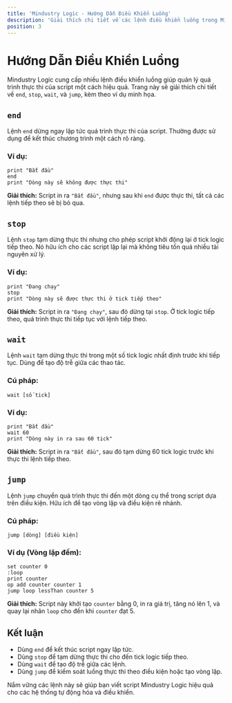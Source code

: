 ```yaml
---
title: 'Mindustry Logic - Hướng Dẫn Điều Khiển Luồng'
description: 'Giải thích chi tiết về các lệnh điều khiển luồng trong Mindustry Logic: end, stop, wait, và jump.'
position: 3
---
```


# Hướng Dẫn Điều Khiển Luồng

Mindustry Logic cung cấp nhiều lệnh điều khiển luồng giúp quản lý quá trình thực thi của script một cách hiệu quả. Trang này sẽ giải thích chi tiết về `end`, `stop`, `wait`, và `jump`, kèm theo ví dụ minh họa.

## `end`

Lệnh `end` dừng ngay lập tức quá trình thực thi của script. Thường được sử dụng để kết thúc chương trình một cách rõ ràng.

### Ví dụ:

```plaintext
print "Bắt đầu"
end
print "Dòng này sẽ không được thực thi"
```

**Giải thích:** Script in ra `"Bắt đầu"`, nhưng sau khi `end` được thực thi, tất cả các lệnh tiếp theo sẽ bị bỏ qua.

## `stop`

Lệnh `stop` tạm dừng thực thi nhưng cho phép script khởi động lại ở tick logic tiếp theo. Nó hữu ích cho các script lặp lại mà không tiêu tốn quá nhiều tài nguyên xử lý.

### Ví dụ:

```plaintext
print "Đang chạy"
stop
print "Dòng này sẽ được thực thi ở tick tiếp theo"
```

**Giải thích:** Script in ra `"Đang chạy"`, sau đó dừng tại `stop`. Ở tick logic tiếp theo, quá trình thực thi tiếp tục với lệnh tiếp theo.

## `wait`

Lệnh `wait` tạm dừng thực thi trong một số tick logic nhất định trước khi tiếp tục. Dùng để tạo độ trễ giữa các thao tác.

### Cú pháp:

```plaintext
wait [số tick]
```

### Ví dụ:

```plaintext
print "Bắt đầu"
wait 60
print "Dòng này in ra sau 60 tick"
```

**Giải thích:** Script in ra `"Bắt đầu"`, sau đó tạm dừng 60 tick logic trước khi thực thi lệnh tiếp theo.

## `jump`

Lệnh `jump` chuyển quá trình thực thi đến một dòng cụ thể trong script dựa trên điều kiện. Hữu ích để tạo vòng lặp và điều kiện rẽ nhánh.

### Cú pháp:

```plaintext
jump [dòng] [điều kiện]
```

### Ví dụ (Vòng lặp đếm):

```plaintext
set counter 0
:loop
print counter
op add counter counter 1
jump loop lessThan counter 5
```

**Giải thích:** Script này khởi tạo `counter` bằng 0, in ra giá trị, tăng nó lên 1, và quay lại nhãn `loop` cho đến khi `counter` đạt 5.

## Kết luận

- Dùng `end` để kết thúc script ngay lập tức.
- Dùng `stop` để tạm dừng thực thi cho đến tick logic tiếp theo.
- Dùng `wait` để tạo độ trễ giữa các lệnh.
- Dùng `jump` để kiểm soát luồng thực thi theo điều kiện hoặc tạo vòng lặp.

Nắm vững các lệnh này sẽ giúp bạn viết script Mindustry Logic hiệu quả cho các hệ thống tự động hóa và điều khiển.
